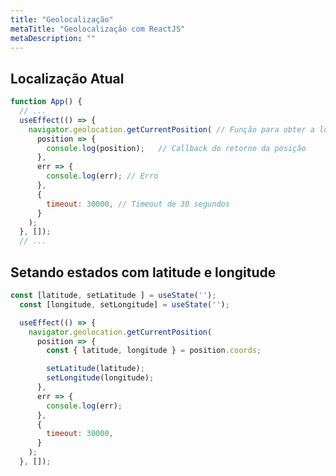 ```yaml
---
title: "Geolocalização"
metaTitle: "Geolocalização com ReactJS"
metaDescription: ""
---
```


## Localização Atual

```js
function App() {
  // ...
  useEffect(() => {
    navigator.geolocation.getCurrentPosition( // Função para obter a localização atual
      position => {
        console.log(position);   // Callback do retorno da posição
      },
      err => {
        console.log(err); // Erro
      },
      {
        timeout: 30000, // Timeout de 30 segundos
      }
    );
  }, []);
  // ...
```

## Setando estados com latitude e longitude

```js
const [latitude, setLatitude ] = useState('');
  const [longitude, setLongitude] = useState('');

  useEffect(() => {
    navigator.geolocation.getCurrentPosition(
      position => {
        const { latitude, longitude } = position.coords;

        setLatitude(latitude);
        setLongitude(longitude);
      },
      err => {
        console.log(err);
      },
      {
        timeout: 30000,
      }
    );
  }, []);
  ```
